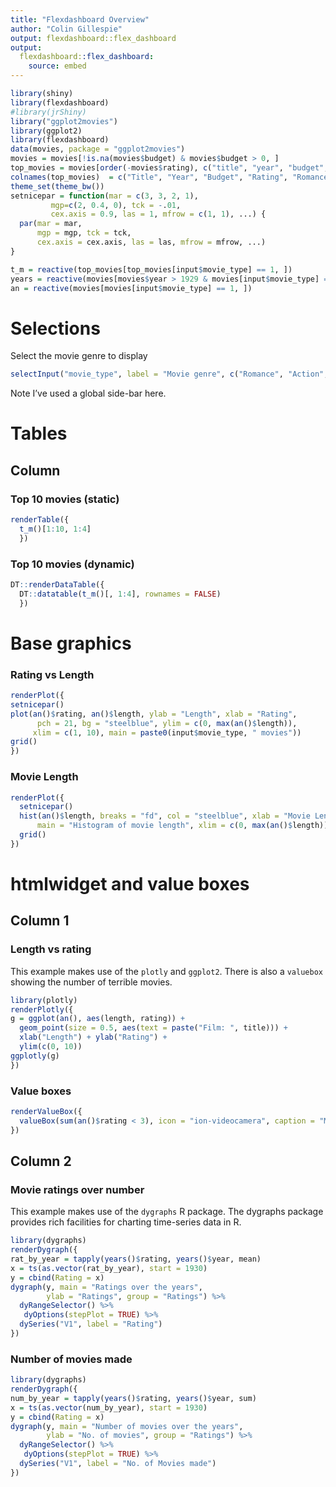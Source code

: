 ```yaml
---
title: "Flexdashboard Overview"
author: "Colin Gillespie"
output: flexdashboard::flex_dashboard
output: 
  flexdashboard::flex_dashboard:
    source: embed
---
```


```r
library(shiny)
library(flexdashboard)
#library(jrShiny)
library("ggplot2movies")
library(ggplot2)
library(flexdashboard)
data(movies, package = "ggplot2movies")
movies = movies[!is.na(movies$budget) & movies$budget > 0, ]
top_movies = movies[order(-movies$rating), c("title", "year", "budget", "rating", "Romance", "Action", "Animation"), ]
colnames(top_movies)  = c("Title", "Year", "Budget", "Rating", "Romance", "Action", "Animation")
theme_set(theme_bw())
setnicepar = function(mar = c(3, 3, 2, 1),
         mgp=c(2, 0.4, 0), tck = -.01,
         cex.axis = 0.9, las = 1, mfrow = c(1, 1), ...) {
  par(mar = mar,
      mgp = mgp, tck = tck,
      cex.axis = cex.axis, las = las, mfrow = mfrow, ...)
}

t_m = reactive(top_movies[top_movies[input$movie_type] == 1, ])
years = reactive(movies[movies$year > 1929 & movies[input$movie_type] == 1, ])
an = reactive(movies[movies[input$movie_type] == 1, ])
```


Selections {.sidebar}
===============================


Select the movie genre to display

```r
selectInput("movie_type", label = "Movie genre", c("Romance", "Action", "Animation"))
```

Note I've used a global side-bar here.

Tables
===================================== 

Column {.tabset .tabset-fade}
-------------------------------------
### Top 10 movies (static)

```r
renderTable({
  t_m()[1:10, 1:4]
  })
```

### Top 10 movies (dynamic)

```r
DT::renderDataTable({
  DT::datatable(t_m()[, 1:4], rownames = FALSE)
  })
```


Base graphics 
===================================== 

### Rating vs Length

```r
renderPlot({
setnicepar()
plot(an()$rating, an()$length, ylab = "Length", xlab = "Rating",
      pch = 21, bg = "steelblue", ylim = c(0, max(an()$length)),
     xlim = c(1, 10), main = paste0(input$movie_type, " movies"))
grid()
})
```

### Movie Length

```r
renderPlot({
  setnicepar()
  hist(an()$length, breaks = "fd", col = "steelblue", xlab = "Movie Length",
      main = "Histogram of movie length", xlim = c(0, max(an()$length)))
  grid()
})
```

htmlwidget and value boxes
===================================== 

Column 1 {data-width=200}
------------------------------------
### Length vs rating

This example makes use of the `plotly` and `ggplot2`. There is also a `valuebox` showing the number
of terrible movies.

```r
library(plotly)
renderPlotly({
g = ggplot(an(), aes(length, rating)) +
  geom_point(size = 0.5, aes(text = paste("Film: ", title))) +
  xlab("Length") + ylab("Rating") +
  ylim(c(0, 10))
ggplotly(g)
})
```

### Value boxes

```r
renderValueBox({
  valueBox(sum(an()$rating < 3), icon = "ion-videocamera", caption = "Movies Rated less than 3", color = "red")
})
```

Column 2 {data-width=300}
-------------------------------------

### Movie ratings over number

This example makes use of the `dygraphs` R package. The dygraphs
package provides rich facilities for charting time-series data 
in R. 

```r
library(dygraphs)
renderDygraph({
rat_by_year = tapply(years()$rating, years()$year, mean)
x = ts(as.vector(rat_by_year), start = 1930)
y = cbind(Rating = x)
dygraph(y, main = "Ratings over the years",
        ylab = "Ratings", group = "Ratings") %>%
  dyRangeSelector() %>%
   dyOptions(stepPlot = TRUE) %>%
  dySeries("V1", label = "Rating")
})
```

### Number of movies made

```r
library(dygraphs)
renderDygraph({
num_by_year = tapply(years()$rating, years()$year, sum)
x = ts(as.vector(num_by_year), start = 1930)
y = cbind(Rating = x)
dygraph(y, main = "Number of movies over the years",
        ylab = "No. of movies", group = "Ratings") %>%
  dyRangeSelector() %>%
   dyOptions(stepPlot = TRUE) %>%
  dySeries("V1", label = "No. of Movies made")
})
```






